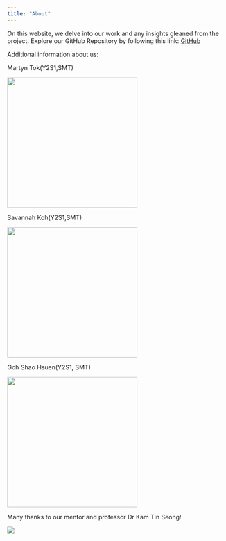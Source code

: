 ```yaml
---
title: "About"
---
```


On this website, we delve into our work and any insights gleaned from the project. Explore our GitHub Repository by following this link: [GitHub](https://github.com/jong515/gisproject)

Additional information about us:

Martyn Tok(Y2S1,SMT)

![](images/martyn.png){width="300"}

Savannah Koh(Y2S1,SMT)

![](images/3.png){width="300"}

Goh Shao Hsuen(Y2S1, SMT)

![](images/qgis2-01.png){width="300"}

Many thanks to our mentor and professor Dr Kam Tin Seong!

![](images/photo_6239949769095100357_y.jpg)
